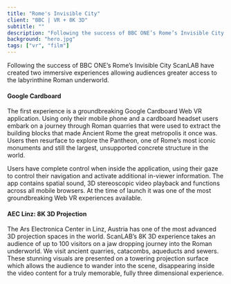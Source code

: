 ```yaml
---
title: "Rome's Invisible City"
client: "BBC | VR + 8K 3D"
subtitle: ""
description: "Following the success of BBC ONE’s Rome’s Invisible City ScanLAB have created two immersive experience allowing audiences greater access to the labyrinthine Roman underworld."
background: "hero.jpg"
tags: ["vr", "film"]
---
```



Following the success of BBC ONE’s Rome’s Invisible City ScanLAB have created two immersive experiences allowing audiences greater access to the labyrinthine Roman underworld.

#### Google Cardboard

The first experience is a groundbreaking Google Cardboard Web VR application. Using only their mobile phone and a cardboard headset users embark on a journey through Roman quarries that were used to extract the building blocks that made Ancient Rome the great metropolis it once was. Users then resurface to explore the Pantheon, one of Rome’s most iconic monuments and still the largest, unsupported concrete structure in the world.

Users have complete control when inside the application, using their gaze to control their navigation and activate additional in-viewer information. The app contains spatial sound, 3D stereoscopic video playback and functions across all mobile browsers. At the time of launch it was one of the most groundbreaking Web VR experiences available.

<ImageMagic href="Rome_VR+8K_02.jpg" caption="Google Cardboard in action" />
<ImageMagic
  href="Rome_VR+8K_01.jpg"
  caption="Subterranean Rome lingers beneath the streets on Aventine Hill, Rome"
/>
<ImageMagic
  href="Rome_VR+8K_07.jpg"
  caption="Equirectangular projection of the 3D scanned interior of the Pantheon, Rome"
/>

#### AEC Linz: 8K 3D Projection

The Ars Electronica Center in Linz, Austria has one of the most advanced 3D projection spaces in the world. ScanLAB’s 8K 3D experience takes an audience of up to 100 visitors on a jaw dropping journey into the Roman underworld. We visit ancient quarries, catacombs, aqueducts and sewers. These stunning visuals are presented on a towering projection surface which allows the audience to wander into the scene, disappearing inside the video content for a truly memorable, fully three dimensional experience.

<ImageMagic
  href="Rome_VR+8K_Credit_Florian-Voggeneder_01.jpg"
  alt="Credit: Florian Voggeneder"
  caption="Rome's Invisible City in 8K stereo at AEC, Linz, Austria"
/>
<ImageMagic
  href="Rome_VR+8K_Credit_RobertBa_03.jpg"
  caption="Rome's Invisible City in 8K stereo at AEC, Linz, Austria"
/>
